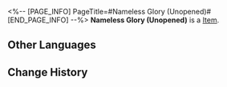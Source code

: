 <%-- [PAGE_INFO]
PageTitle=#Nameless Glory (Unopened)#
[END_PAGE_INFO] --%>
{{Item Infobox
|title       = Nameless Glory (Unopened)
|id          = 300102
|image       = Item Nameless Glory (Unopened).png
|type        = 
|invCategory = Valuables
|rarity      = 4
|effect      = An unopened treasure. Use to gain the effect equivalent to purchasing Nameless Glory once.
|description = 
}}
'''Nameless Glory (Unopened)''' is a [[Item]].

==Other Languages==
{{Other Languages
|en   = Nameless Glory (Unopened)
|zhs  = 无名客的荣勋（未拆封)
|zht  = 無名客的榮勳（未拆封)
|ja   = ナナシビトの褒章（未開封）
|ko   = 무명객의 영광(미개봉)
|es   = Gloria anónima (sin abrir)
|fr   = Gloire des Sans Noms (scellée)
|ru   = Слава Безымянных (не открыто)
|th   = กิตติคุณนิรนาม (ยังไม่เปิด)
|vi   = Vinh Quang Khách Vô Danh (Chưa mở)
|de   = Ruhm der Namenlosen (ungeöffnet)
|id   = Nameless Glory (Belum Dibuka)
|pt   = Glória dos Inominados (Não Aberto)
}}

==Change History==
{{Change History|2.0}}